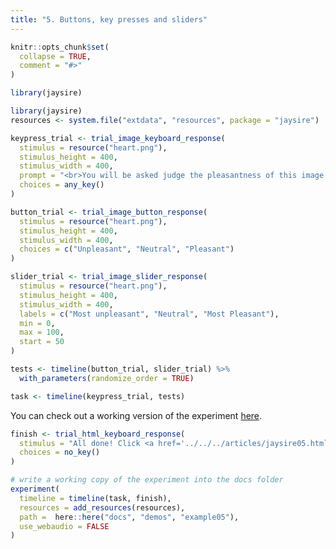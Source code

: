 ```yaml
---
title: "5. Buttons, key presses and sliders"
---
```


```r
knitr::opts_chunk$set(
  collapse = TRUE,
  comment = "#>"
)
```

```r
library(jaysire)
```



```r
library(jaysire)
resources <- system.file("extdata", "resources", package = "jaysire")

keypress_trial <- trial_image_keyboard_response(
  stimulus = resource("heart.png"),
  stimulus_height = 400,
  stimulus_width = 400,
  prompt = "<br>You will be asked judge the pleasantness of this image. Press any key to continue",
  choices = any_key()
)

button_trial <- trial_image_button_response(
  stimulus = resource("heart.png"), 
  stimulus_height = 400,
  stimulus_width = 400,
  choices = c("Unpleasant", "Neutral", "Pleasant") 
)

slider_trial <- trial_image_slider_response(
  stimulus = resource("heart.png"), 
  stimulus_height = 400,
  stimulus_width = 400,
  labels = c("Most unpleasant", "Neutral", "Most Pleasant"),
  min = 0,
  max = 100,
  start = 50
)

tests <- timeline(button_trial, slider_trial) %>%
  with_parameters(randomize_order = TRUE)

task <- timeline(keypress_trial, tests)
```



You can check out a working version of the experiment [here](../demos/example05/experiment/index.html).

```r
finish <- trial_html_keyboard_response(
  stimulus = "All done! Click <a href='../../../articles/jaysire05.html'>here</a> to return to the vignette.",
  choices = no_key()
)

# write a working copy of the experiment into the docs folder
experiment(
  timeline = timeline(task, finish),
  resources = add_resources(resources),
  path =  here::here("docs", "demos", "example05"),
  use_webaudio = FALSE
)
```



